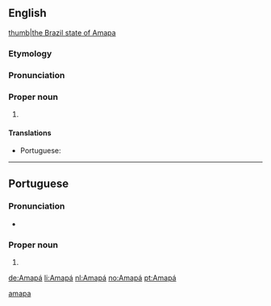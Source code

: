 ==English==
{{wikipedia}}
[[file: Brazil State Amapa.svg|thumb|the Brazil state of Amapa]]

===Etymology===
{{rfe||en}}

===Pronunciation===
{{rfp||en}}

===Proper noun===
{{en-proper noun}}

# {{place:Brazil/state|en|capital=Macapá|region=North Region}}

====Translations====
{{trans-top|a state in northern Brazil}}
* Portuguese: {{t|pt|Amapá|m}}
{{trans-mid}}
{{trans-bottom}}

[[Category:English terms spelled with Á|amapa]]

----

==Portuguese==

===Pronunciation===
* {{IPA|/ɐ.mɐ.ˈpa/|lang=pt}}

===Proper noun===
{{pt-proper noun|m}}

# {{place|pt|state|macroregion/en:North Region|c/en:Brasil|capital=pt:Macapá|t1=Amapá}}

[[de:Amapá]]
[[li:Amapá]]
[[nl:Amapá]]
[[no:Amapá]]
[[pt:Amapá]]